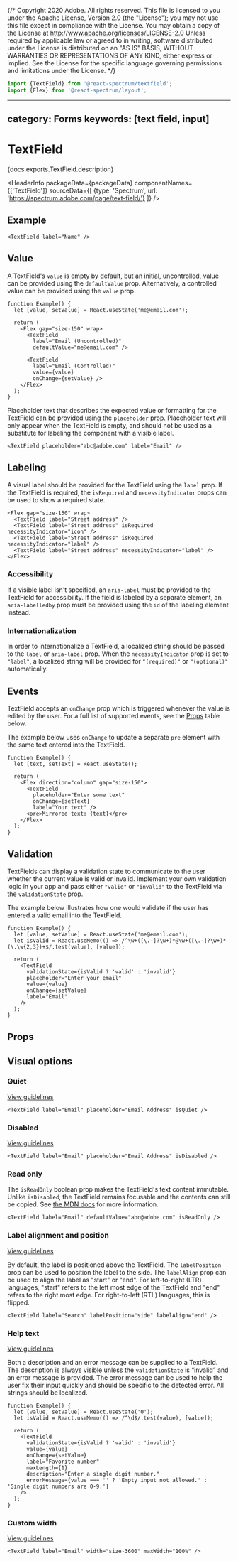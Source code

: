 {/* Copyright 2020 Adobe. All rights reserved.
This file is licensed to you under the Apache License, Version 2.0 (the "License");
you may not use this file except in compliance with the License. You may obtain a copy
of the License at http://www.apache.org/licenses/LICENSE-2.0
Unless required by applicable law or agreed to in writing, software distributed under
the License is distributed on an "AS IS" BASIS, WITHOUT WARRANTIES OR REPRESENTATIONS
OF ANY KIND, either express or implied. See the License for the specific language
governing permissions and limitations under the License. */}



```jsx import
import {TextField} from '@react-spectrum/textfield';
import {Flex} from '@react-spectrum/layout';
```

---
category: Forms
keywords: [text field, input]
---

# TextField

<PageDescription>{docs.exports.TextField.description}</PageDescription>

<HeaderInfo
  packageData={packageData}
  componentNames={['TextField']}
  sourceData={[
    {type: 'Spectrum', url: 'https://spectrum.adobe.com/page/text-field/'}
  ]} />

## Example

```tsx example
<TextField label="Name" />
```

## Value

A TextField's `value` is empty by default, but an initial, uncontrolled, value can be provided using the `defaultValue` prop.
Alternatively, a controlled value can be provided using the `value` prop.

```tsx example
function Example() {
  let [value, setValue] = React.useState('me@email.com');

  return (
    <Flex gap="size-150" wrap>
      <TextField
        label="Email (Uncontrolled)"
        defaultValue="me@email.com" />

      <TextField
        label="Email (Controlled)"
        value={value}
        onChange={setValue} />
    </Flex>
  );
}

```

Placeholder text that describes the expected value or formatting for the TextField can be provided using the `placeholder` prop.
Placeholder text will only appear when the TextField is empty, and should not be used as a substitute for labeling the component with a visible label.

```tsx example
<TextField placeholder="abc@adobe.com" label="Email" />
```

## Labeling

A visual label should be provided for the TextField using the `label` prop. If the TextField is required, the `isRequired` and
`necessityIndicator` props can be used to show a required state.

```tsx example
<Flex gap="size-150" wrap>
  <TextField label="Street address" />
  <TextField label="Street address" isRequired necessityIndicator="icon" />
  <TextField label="Street address" isRequired necessityIndicator="label" />
  <TextField label="Street address" necessityIndicator="label" />
</Flex>
```

### Accessibility

If a visible label isn't specified, an `aria-label` must be provided to the TextField for
accessibility. If the field is labeled by a separate element, an `aria-labelledby` prop must be provided using
the `id` of the labeling element instead.

### Internationalization

In order to internationalize a TextField, a localized string should be passed to the `label` or `aria-label` prop.
When the `necessityIndicator` prop is set to `"label"`, a localized string will be provided for `"(required)"` or `"(optional)"` automatically.

## Events

TextField accepts an `onChange` prop which is triggered whenever the value is edited by the user.
For a full list of supported events, see the [Props](#props) table below.

The example below uses `onChange` to update a separate `pre` element with the same text entered into the TextField.
```tsx example
function Example() {
  let [text, setText] = React.useState();

  return (
    <Flex direction="column" gap="size-150">
      <TextField
        placeholder="Enter some text"
        onChange={setText}
        label="Your text" />
      <pre>Mirrored text: {text}</pre>
    </Flex>
  );
}
```

## Validation

TextFields can display a validation state to communicate to the user whether the current value is valid or invalid.
Implement your own validation logic in your app and pass either `"valid"` or `"invalid"` to the TextField via the `validationState` prop.

The example below illustrates how one would validate if the user has entered a valid email into the TextField.
```tsx example
function Example() {
  let [value, setValue] = React.useState('me@email.com');
  let isValid = React.useMemo(() => /^\w+([\.-]?\w+)*@\w+([\.-]?\w+)*(\.\w{2,3})+$/.test(value), [value]);

  return (
    <TextField
      validationState={isValid ? 'valid' : 'invalid'}
      placeholder="Enter your email"
      value={value}
      onChange={setValue}
      label="Email"
    />
  );
}
```

## Props

<PropTable component={docs.exports.TextField} links={docs.links} />

## Visual options

### Quiet

[View guidelines](https://spectrum.adobe.com/page/text-field/#Quiet)

```tsx example
<TextField label="Email" placeholder="Email Address" isQuiet />
```

### Disabled

[View guidelines](https://spectrum.adobe.com/page/text-field/#Disabled)

```tsx example
<TextField label="Email" placeholder="Email Address" isDisabled />
```

### Read only

The `isReadOnly` boolean prop makes the TextField's text content immutable. Unlike `isDisabled`, the TextField remains focusable
and the contents can still be copied. See [the MDN docs](https://developer.mozilla.org/en-US/docs/Web/HTML/Attributes/readonly) for more information.

```tsx example
<TextField label="Email" defaultValue="abc@adobe.com" isReadOnly />
```

### Label alignment and position
[View guidelines](https://spectrum.adobe.com/page/text-field/#Label-position)

By default, the label is positioned above the TextField. The `labelPosition` prop can be used to position the label to the side. The `labelAlign` prop can be used to align the label as "start" or "end". For left-to-right (LTR) languages, "start" refers to the left most edge of the TextField and "end" refers to the right most edge. For right-to-left (RTL) languages, this is flipped.

```tsx example
<TextField label="Search" labelPosition="side" labelAlign="end" />
```

### Help text
[View guidelines](https://spectrum.adobe.com/page/text-field/#Help-text-(description-and-error-message))

Both a description and an error message can be supplied to a TextField. The description is always visible unless the `validationState` is “invalid” and an error message is provided. The error message can be used to help the user fix their input quickly and should be specific to the detected error. All strings should be localized.

```tsx example
function Example() {
  let [value, setValue] = React.useState('0');
  let isValid = React.useMemo(() => /^\d$/.test(value), [value]);

  return (
    <TextField
      validationState={isValid ? 'valid' : 'invalid'}
      value={value}
      onChange={setValue}
      label="Favorite number"
      maxLength={1}
      description="Enter a single digit number."
      errorMessage={value === '' ? 'Empty input not allowed.' : 'Single digit numbers are 0-9.'}
    />
  );
}
```

### Custom width

[View guidelines](https://spectrum.adobe.com/page/text-field/#Width)

```tsx example
<TextField label="Email" width="size-3600" maxWidth="100%" />
```

